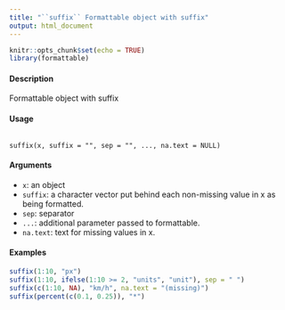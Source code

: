 ```yaml
---
title: "``suffix`` Formattable object with suffix"
output: html_document
---
```


```r
knitr::opts_chunk$set(echo = TRUE)
library(formattable)
```

#### Description
Formattable object with suffix

#### Usage
<pre><code>
suffix(x, suffix = "", sep = "", ..., na.text = NULL)
</code></pre>

#### Arguments
* ``x``: an object
* ``suffix``: a character vector put behind each non-missing value in x as being formatted.
* ``sep``: separator
* ``...``: additional parameter passed to formattable.
* ``na.text``: text for missing values in x.

#### Examples
```r
suffix(1:10, "px")
suffix(1:10, ifelse(1:10 >= 2, "units", "unit"), sep = " ")
suffix(c(1:10, NA), "km/h", na.text = "(missing)")
suffix(percent(c(0.1, 0.25)), "*")
```
